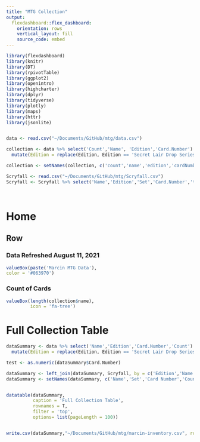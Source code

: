 ```yaml
---
title: "MTG Collection"
output: 
  flexdashboard::flex_dashboard:
    orientation: rows
    vertical_layout: fill
    source_code: embed
---
```


```r
library(flexdashboard)
library(knitr)
library(DT)
library(rpivotTable)
library(ggplot2)
library(openintro)
library(highcharter)
library(dplyr)
library(tidyverse)
library(plotly)
library(maps)
library(httr)
library(jsonlite)



```

```r
data <- read.csv("~/Documents/GitHub/mtg/data.csv")

collection <- data %>% select('Count','Name', 'Edition','Card.Number') %>%
  mutate(Edition = replace(Edition, Edition == 'Secret Lair Drop Series', 'Secret Lair Drop'))

collection <- setNames(collection, c('count','name','edition','cardNumber')) 

Scryfall <- read.csv("~/Documents/GitHub/mtg/Scryfall.csv")
Scryfall <- Scryfall %>% select('Name','Edition','Set','Card.Number','tcgplayer_id') 

```




```r

```

```r


```


Home
==================

Row
------------------

### Data Refreshed August 11, 2021

```r
valueBox(paste('Marcin MTG Data'),
color = '#063970')
```

### Count of Cards

```r

valueBox(length(collection$name),
         icon = 'fa-tree')

```


Full Collection Table
========================
```r

dataSummary <- data %>% select('Name','Edition','Card.Number','Count') %>%
  mutate(Edition = replace(Edition, Edition == 'Secret Lair Drop Series', 'Secret Lair Drop')) 

test <- as.numeric(dataSummary$Card.Number)

dataSummary <- left_join(dataSummary, Scryfall, by = c('Edition','Name','Card.Number'))
dataSummary <- setNames(dataSummary, c('Name','Set','Card Number','Count','TCGPlayer Id','Set Id'))


datatable(dataSummary,
          caption = 'Full Collection Table',
          rownames = T,
          filter = 'top',
          options= list(pageLength = 100))


write.csv(dataSummary,"~/Documents/GitHub/mtg/marcin-inventory.csv", row.names = TRUE)


```









